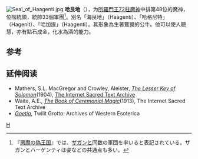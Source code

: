 [[File:Seal_of_Haagenti.jpg|thumb]]
'''哈艮地'''（{{lang-en|Hagenti}}），为[[所羅門王72柱魔神|所羅門王72柱魔神]]中排第48位的魔神，位階統領，統帥33個軍團<ref>『[[悪魔の偽王国|悪魔の偽王国]]』では、[[ザガン_(悪魔)|ザガン]]と同数の軍団を率いると表記されている。ザガンとハーゲンティは姿などの共通点も多い。</ref>。別名「海艮地」（Haagenti）、「哈格尼特」（Hagenit）、「哈加提」（Haagenti）。其形象為生著鷲翼的公牛。他可以使人聰慧，亦有點石成金，化水為酒的能力。

==参考==
{{reflist}}
== 延伸阅读 ==
* Mathers, S.L. MacGregor and Crowley, Aleister, [http://www.sacred-texts.com/grim/lks/ ''The Lesser Key of Solomon'']{{Wayback|url=http://www.sacred-texts.com/grim/lks/ |date=20100829022514 }}(1904), [http://www.sacred-texts.com/index.htm The Internet Sacred Text Archive]{{Wayback|url=http://www.sacred-texts.com/index.htm |date=20170923093157 }} 
* Waite, A.E., [http://www.sacred-texts.com/grim/bcm/index.htm ''The Book of Ceremonial Magic'']{{Wayback|url=http://www.sacred-texts.com/grim/bcm/index.htm |date=20101202152057 }}(1913), The Internet Sacred Text Archive 
* ''[http://www.esotericarchives.com/solomon/goetia.htm Goetia]{{Wayback|url=http://www.esotericarchives.com/solomon/goetia.htm |date=20070523204557 }}'', Twilit Grotto: Archives of Western Esoterica
 
{{所羅門七十二柱魔神}}
[[Category:所羅門七十二柱魔神|H]]
